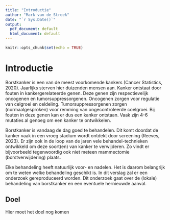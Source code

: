 ```yaml
---
title: "Introductie"
author: "Mark van de Streek"
date: "`r Sys.Date()`"
output:
  pdf_document: default
  html_document: default
---
```


```r
knitr::opts_chunk$set(echo = TRUE)
```

# Introductie

Borstkanker is een van de meest voorkomende kankers \cite{Cancer_statistics}(Cancer Statistics, 2020). Jaarlijks sterven hier duizenden mensen aan. Kanker ontstaat door fouten in kankergerelateerde genen. Deze genen zijn respectievelijk oncogenen en tumorsuppressorgenen. Oncogenen zorgen voor regulatie van celgroei en celdeling. Tumorsuppressorgenen zorgen (normaalgesproken) voor remming van ongecontroleerde coelgroei. Bij fouten in deze genen kan er dus een kanker ontstaan. Vaak zijn 4-6 mutaties al genoeg om een kanker te ontwikkelen. 

Borstkanker is vandaag de dag goed te behandelen. Dit komt doordat de kanker vaak in een vroeg stadium wordt ontdekt door screening \cite{mammography}(Reeves, 2023). Er zijn ook in de loop van de jaren vele behandel-technieken ontwikkeld om deze soort(en) van kanker te verwijderen. Zo vindt er bijvoorbeeld tegenwoordig ook niet meteen mammectomie (borstverwijdering) plaats.

Elke behandeling heeft natuurlijk voor- en nadelen. Het is daarom belangrijk om te weten welke behandeling geschikt is. In dit verslag zal er een onderzoek gereproduceerd worden. Dit onderzoek gaat over de (lokale) behandeling van borstkanker en een eventuele hernieuwde aanval.

## Doel

Hier moet het doel nog komen

```{=tex}
\begin{thebibliography}{9}

\bibitem{Cancer_statistics}
Cancer Statistics (2020, 25 september).: \textit{National Cancer Institute}.

\bibitem{mammography}
Reeves, R. A. (2023, 5 februari).: \textit{Mammography. StatPearls - NCBI Bookshelf}.

\end{thebibliography}
```
